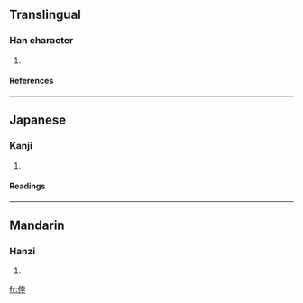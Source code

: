 ==Translingual==
===Han character===
{{Han char|rn=9|rad=人|as=07|sn=9|four=|canj=人十月木 (OJBD)}}
# {{defn|Han|sort=人07}}
====References====
{{Han ref|kx=0103.270|dkj=00654|dj=0219.060|hdz=10156.180|uh=4FBC|ud=20412}}
----
==Japanese==
===Kanji===
{{ja-kanji|grade=|rs=人07}}
# {{defn|Japanese}} 
====Readings====
{{ja-readings|on=[[ほつ]] (hotsu), [[ぼち]] (bochi)|kun=[[つよい]] (tsuyoi), [[うらむ]] (uramu)}}
----
==Mandarin==
===Hanzi===
{{cmn-hanzi|pin=[[bó]] ([[bo2]])|wg=po<sup>2</sup>}}
# {{defn|Mandarin}}

[[fr:侼]]
